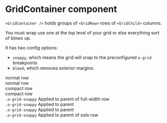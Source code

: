 
<Meta title="Core|Grid/GridContainer" component={GridContainer} />

# GridContainer component

`<GridContainer />` holds groups of `<GridRow>` rows of `<GridChild>` columns.

You must wrap use one at the top level of your grid or else everything sort of blows up.

It has two config options:

- `snappy`, which means the grid will snap to the preconfigured `o-grid` breakpoints
- `bleed`, which removes exterior margins.

<Preview>
  <Story
    name="Full bleed grid container"
    parameters={{ styles: [Promise.resolve(require('./_stories.scss'))] }}
  >
    <GridContainer bleed={true}>
      <GridRow>
        <GridChild colspan={6}>
          <div className="demo-cell">normal row</div>
        </GridChild>
        <GridChild colspan={6}>
          <div className="demo-cell">normal row</div>
        </GridChild>
      </GridRow>
      <GridRow compact={true}>
        <GridChild colspan={6}>
          <div className="demo-cell">compact row</div>
        </GridChild>
        <GridChild colspan={6}>
          <div className="demo-cell">compact row</div>
        </GridChild>
      </GridRow>
    </GridContainer>
  </Story>
</Preview>

<Preview>
  <Story
    name="Snappy container"
    parameters={{ styles: [Promise.resolve(require('./_stories.scss'))] }}
  >
    <GridContainer snappy={true}>
      <GridRow>
        <GridChild colspan={12}>
          <div className="demo-cell">
            <code>.o-grid-snappy</code> Applied to parent of full-width row
          </div>
        </GridChild>
      </GridRow>
      <GridRow>
        <GridChild colspan={6}>
          <div className="demo-cell">
            <code>.o-grid-snappy</code> Applied to parent
          </div>
        </GridChild>
        <GridChild colspan={6}>
          <div className="demo-cell">
            <code>.o-grid-snappy</code> Applied to parent
          </div>
        </GridChild>
      </GridRow>
      <GridRow>
        <GridChild colspan={6}>
          <div className="demo-cell">
            <code>.o-grid-snappy</code> Applied to parent of solo row
          </div>
        </GridChild>
      </GridRow>
    </GridContainer>
  </Story>
</Preview>

